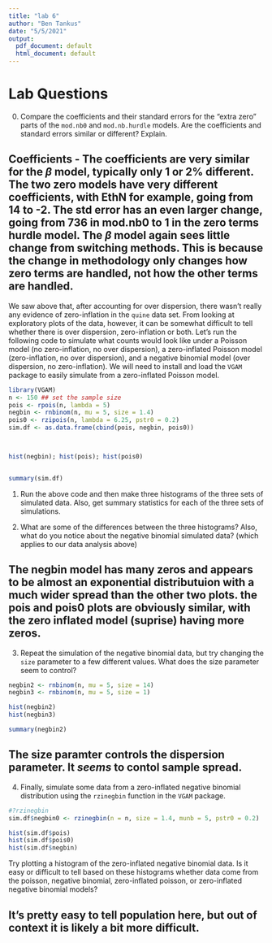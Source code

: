 ```yaml
---
title: "lab 6"
author: "Ben Tankus"
date: "5/5/2021"
output:
  pdf_document: default
  html_document: default
---
```


# Lab Questions

0. Compare the coefficients and their standard errors for the "extra zero" parts of the `mod.nb0` and `mod.nb.hurdle` models. Are the coefficients and standard errors similar or different? Explain.

## Coefficients - The coefficients are very similar for the $\beta$ model, typically only 1 or 2% different. The two zero models have very different coefficients, with EthN for example, going from 14 to -2. The std error has an even larger change, going from 736 in mod.nb0 to 1 in the zero terms hurdle model. The $\beta$ model again sees little change from switching methods. This is because the change in methodology only changes how zero terms are handled, not how the other terms are handled.

We saw above that, after accounting for over dispersion, there wasn't really any evidence of zero-inflation in the `quine` data set. From looking at exploratory plots of the data, however, it can be somewhat difficult to tell whether there is over dispersion, zero-inflation or both. Let's run the following code to simulate what counts would look like under a Poisson model (no zero-inflation, no over dispersion), a zero-inflated Poisson model (zero-inflation, no over dispersion), and a negative binomial model (over dispersion, no zero-inflation). We will need to install and load the `VGAM` package to easily simulate from a zero-inflated Poisson model.

```r
library(VGAM)
n <- 150 ## set the sample size
pois <- rpois(n, lambda = 5)
negbin <- rnbinom(n, mu = 5, size = 1.4)
pois0 <- rzipois(n, lambda = 6.25, pstr0 = 0.2)
sim.df <- as.data.frame(cbind(pois, negbin, pois0))



hist(negbin); hist(pois); hist(pois0)


summary(sim.df)


```

1. Run the above code and then make three histograms of the three sets of simulated data. Also, get summary statistics for each of the three sets of simulations. 

2. What are some of the differences between the three histograms? Also, what do you notice about the negative binomial simulated data? (which applies to our data analysis above)


## The negbin model has many zeros and appears to be almost an exponential distributuion with a much wider spread than the other two plots. the pois and pois0 plots are obviously similar, with the zero inflated model (suprise) having more zeros.


3. Repeat the simulation of the negative binomial data, but try changing the `size` parameter to a few different values. What does the size parameter seem to control?



```r
negbin2 <- rnbinom(n, mu = 5, size = 14)
negbin3 <- rnbinom(n, mu = 5, size = 1)

hist(negbin2)
hist(negbin3)

summary(negbin2)
```


## The size paramter controls the dispersion parameter. It *seems* to contol sample spread.

4. Finally, simulate some data from a zero-inflated negative binomial distribution using the `rzinegbin` function in the `VGAM` package.

```r
#?rzinegbin
sim.df$negbin0 <- rzinegbin(n = n, size = 1.4, munb = 5, pstr0 = 0.2)

hist(sim.df$pois)
hist(sim.df$pois0)
hist(sim.df$negbin)


```

Try plotting a histogram of the zero-inflated negative binomial data. Is it easy or difficult to tell based on these histograms whether data come from the poisson, negative binomial, zero-inflated poisson, or zero-inflated negative binomial models?

## It's pretty easy to tell population here, but out of context it is likely a bit more difficult.